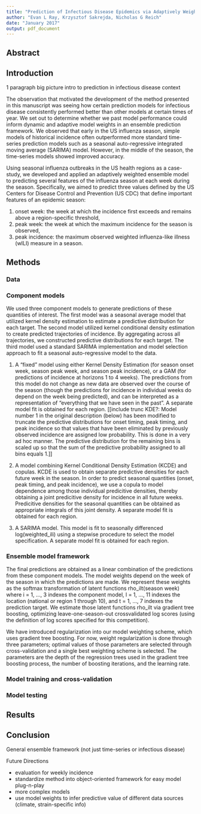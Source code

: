```yaml
---
title: "Prediction of Infectious Disease Epidemics via Adaptively Weighted Ensembles"
author: "Evan L Ray, Krzysztof Sakrejda, Nicholas G Reich"
date: "January 2017"
output: pdf_document
---
```



## Abstract


## Introduction

1 paragraph big picture intro to prediction in infectious disease context

The observation that motivated the development of the method presented in this manuscript was seeing how certain prediction models for infectious disease consistently performed better than other models at certain times of year. We set out to determine whether we past model performance could inform dynamic and adaptive model weights in an ensemble prediction framework. We observed that early in the US influenza season, simple models of historical incidence often outperformed more standard time-series prediction models such as a seasonal auto-regressive integrated moving average (SARIMA) model. However, in the middle of the season, the time-series models showed improved accuracy.

Using seasonal influenza outbreaks in the US health regions as a case-study, we developed and applied an adaptively weighted ensemble model to predicting several features of the influenza season at each week during the season. Specifically, we aimed to predict three  values defined by the US Centers for Disease Control and Prevention (US CDC) that define important features of an epidemic season: 

 1. onset week: the week at which the incidence first exceeds and remains above a region-specific threshold,
 2. peak week: the week at which the maximum incidence for the season is observed,
 3. peak incidence: the maximum observed weighted influenza-like illness (wILI) measure in a season.



## Methods

### Data

### Component models
We used three component models to generate predictions of these quantities of interest. The first model was a seasonal average model that utilized kernel density estimation to estimate a predictive distribution for each target. The second model utilized kernel conditional density estimation to create predicted trajectories of incidence. By aggregating across all trajectories, we constructed predictive distributions for each target. The third model used a standard SARIMA implementation and model selection approach to fit a seasonal auto-regressive model to the data.

 1) A "fixed" model using either Kernel Density Estimation (for season onset week, season peak week, and season peak incidence), or a GAM (for predictions of incidence at horizons 1 to 4 weeks).  The predictions from this model do not change as new data are observed over the course of the season (though the predictions for incidence in individual weeks do depend on the week being predicted), and can be interpreted as a representation of "everything that we have seen in the past".  A separate model fit is obtained for each region. [[include trunc KDE?: Model number 1 in the original description (below) has been modified to truncate the predictive distributions for onset timing, peak timing, and peak incidence so that values that have been eliminated by previously observed incidence are assigned low probability.  This is done in a very ad hoc manner.  The predictive distribution for the remaining bins is scaled up so that the sum of the predictive probability assigned to all bins equals 1.]]

 2) A model combining Kernel Conditional Density Estimation (KCDE) and copulas.  KCDE is used to obtain separate predictive densities for each future week in the season.  In order to predict seasonal quantities (onset, peak timing, and peak incidence), we use a copula to model dependence among those individual predicitive densities, thereby obtaining a joint predicitive density for incidence in all future weeks.  Predicitive densities for the seasonal quantities can be obtained as appropriate integrals of this joint density.  A separate model fit is obtained for each region.

 3) A SARIMA model.  This model is fit to seasonally differenced log(weighted_ili) using a stepwise procedure to select the model specification.  A separate model fit is obtained for each region.

### Ensemble model framework

The final predictions are obtained as a linear combination of the predictions from these component models.  The model weights depend on the week of the season in which the predictions are made.  We represent these weights as the softmax transformation of latent functions rho_ilt(season week) where i = 1, ..., 3 indexes the component model, l = 1, ..., 11 indexes the location (national or region 1 through 10), and t = 1, ..., 7 indexes the prediction target.  We estimate those latent functions rho_ilt via gradient tree boosting, optimizing leave-one-season-out crossvalidated log scores (using the definition of log scores specified for this competition).

We have introduced regularization into our model weighting scheme, which uses gradient tree boosting.  For now, weight regularization is done through three parameters; optimal values of those parameters are selected through cross-validation and a single best weighting scheme is selected.  The parameters are the depth of the regression trees used in the gradient tree boosting process, the number of boosting iterations, and the learning rate.

### Model training and cross-validation

### Model testing


## Results


## Conclusion

General ensemble framework (not just time-series or infectious disease) 

Future Directions

 - evaluation for weekly incidence
 - standardize method into object-oriented framework for easy model plug-n-play
 - more complex models
 - use model weights to infer predictive value of different data sources (climate, strain-specific info)
 
 
 
 
